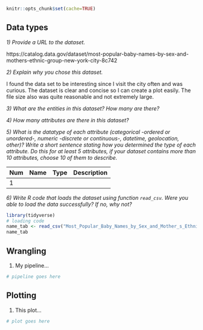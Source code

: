 ```r
knitr::opts_chunk$set(cache=TRUE)
```

## Data types

_1) Provide a URL to the dataset._

https://catalog.data.gov/dataset/most-popular-baby-names-by-sex-and-mothers-ethnic-group-new-york-city-8c742

_2) Explain why you chose this dataset._ 

I found the data set to be interesting since I visit the city often and was curious.  The dataset is clear and concise so I can create a plot easily. The file size also was quite reasonable and not extremely large.

_3) What are the entities in this dataset? How many are there?_


_4) How many attributes are there in this dataset?_


_5) What is the datatype of each attribute (categorical -ordered or unordered-, numeric -discrete or continuous-, datetime, geolocation, other)? Write a short sentence stating how you determined the type of each attribute. Do this for at least 5 attributes, if your dataset contains more than 10 attributes, choose 10 of them to describe._

| Num | Name | Type | Description |
|-----|------|------|-------------|
| 1 | <name> | <type> | <descr> |

_6) Write R code that loads the dataset using function `read_csv`. Were you able to load the data successfully? If no, why not?_

```r
library(tidyverse)
# loading code
name_tab <- read_csv("Most_Popular_Baby_Names_by_Sex_and_Mother_s_Ethnic_Group__New_York_City.csv")
name_tab
```

## Wrangling

1) My pipeline... 

```r
# pipeline goes here
```

## Plotting

1) This plot... 

```r
# plot goes here
```